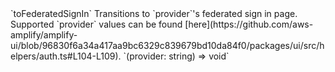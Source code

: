 
<TableRow>
  <ResponsiveTableCell label="Name">`toFederatedSignIn`</ResponsiveTableCell>
  <ResponsiveTableCell label="Description">
    Transitions to `provider`'s federated sign in page. Supported `provider`
    values can be found
    [here](https://github.com/aws-amplify/amplify-ui/blob/96830f6a34a417aa9bc6329c839679bd10da84f0/packages/ui/src/helpers/auth.ts#L104-L109).
  </ResponsiveTableCell>
  <ResponsiveTableCell label="Type">
    `(provider: string) => void`
  </ResponsiveTableCell>
</TableRow>
